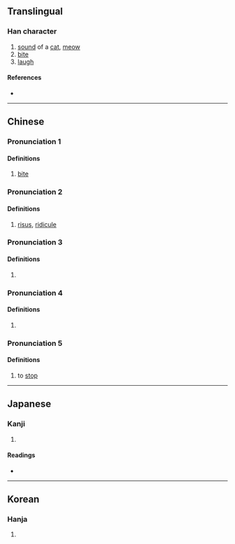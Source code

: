 {{character info/new}}
==Translingual==

===Han character===
{{Han char|rn=30|rad=口|as=06|sn=9|four=61014|canj=RMIG|ids=⿰口至}}

# [[sound]] of a [[cat]], [[meow]]
# [[bite]]
# [[laugh]]

====References====
* {{Han ref|kx=0186.070|dkj=03534|dj=0405.290|hdz=10614.040|uh=54A5|ud=21669|bh=CDFD|bd=52733}}

----
==Chinese==
{{zh-forms}}

===Pronunciation 1===
{{zh-pron
|m=dié
|m-s=
|c=dit6
|c-t=
|g=
|h=pfs=
|j=
|md=
|mn=
|mn-t=
|w=
|x=
|mc=2
|oc=1
|cat=v
}}

====Definitions====
{{zh-hanzi}}

# [[bite]]
===Pronunciation 2===
{{zh-pron
|m=xì
|m-s=
|c=hei3
|c-t=
|g=
|h=pfs=
|j=
|md=
|mn=
|mn-t=
|w=
|x=
|mc=1,2
|oc=1,4
|cat=n
}}

====Definitions====
{{zh-hanzi}}

# [[risus]], [[ridicule]]
===Pronunciation 3===
{{zh-pron
|m=xī
|cat=a
}}

====Definitions====
{{zh-hanzi}}

# {{zh-only|咥咥}}
===Pronunciation 4===
{{zh-pron
|m=dié
|mc=3
|oc=2
|cat=pn
}}

====Definitions====
{{zh-hanzi}}

# {{zh-only|蛇咥}}
===Pronunciation 5===
{{zh-pron
|m=dié
|oc=3
|cat=v
}}

====Definitions====
{{zh-hanzi}}

# to [[stop]]
----

==Japanese==

===Kanji===
{{ja-kanji|grade=|rs=口06}}

# {{defn|lang=ja|sort=口06}}

====Readings====
* {{ja-readings|on=[[き]] (ki), [[てつ]] (tetsu), [[し]] (shi)|kun=[[わらう]] (warau), [[かむ]] (kamu), [[とまる]] (tomaru)}}

----

==Korean==

===Hanja===
{{ko-hanja|hangeul=희|rv=hui|mr=hŭi}}

# {{defn|lang=ko|sort=口06}}